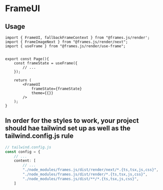 # FrameUI

## Usage

```tsx [frames.js/render/types.tsx]
import { FrameUI, fallbackFrameContext } from "@frames.js/render';
import { FrameImageNext } from "@frames.js/render/next";
import { useFrame } from "@frames.js/render/use-frame";


export const Page(){
    const frameState = useFrame({
        // ...
    });

    return (
        <FrameUI
            frameState={frameState}
            theme={{}}
        />
    );
}

```

## In order for the styles to work, your project should hae tailwind set up as well as the tailwind.config.js rule

```ts
// tailwind.config.js
const config = {
    // ...
    content: [
        // ...
        "./node_modules/frames.js/dist/render/next/*.{ts,tsx,js,css}",
        "./node_modules/frames.js/dist/render/*.{ts,tsx,js,css}",
        "./node_modules/frames.js/dist/**/*.{ts,tsx,js,css}",
    ]
```

